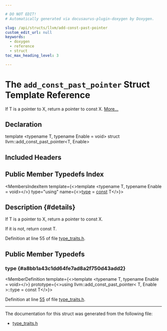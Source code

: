 ```yaml
---

# DO NOT EDIT!
# Automatically generated via docusaurus-plugin-doxygen by Doxygen.

slug: /api/structs/llvm/add-const-past-pointer
custom_edit_url: null
keywords:
  - doxygen
  - reference
  - struct
toc_max_heading_level: 3

---
```





# The `add_const_past_pointer` Struct Template Reference

<DoxygenPage pluginConfig={pluginConfig}>

If T is a pointer to X, return a pointer to const X. <a href="#details">More...</a>

## Declaration

<CodeBlock>template &lt;typename T, typename Enable = void&gt;
struct llvm::add_const_past_pointer&lt;T, Enable&gt;</CodeBlock>

## Included Headers

<IncludesList>
<IncludesListItem
  filePath="llvm/Support/type_traits.h"
  permalink="/docs/api/files/include/include/llvm/include/llvm/support/type-traits-h"
  isLocal="true" />
</IncludesList>

## Public Member Typedefs Index

<MembersIndex>

<MembersIndexItem
  template={<>template &lt;typename T, typename Enable = void&gt;</>}
  type="using"
  name={<><a href="#a8bb1a43c1dd64fe7ad8a2f750d43add2">type</a> = <a href="/docs/api/files/lib/lib/target/lib/target/aarch64/aarch64promoteconstant-cpp/#a90f8350fecae261c25be85d38b451bff">const</a> T</>}>
</MembersIndexItem>

</MembersIndex>

## Description {#details}

If T is a pointer to X, return a pointer to const X.

If it is not, return const T.

Definition at line 55 of file <a href="/docs/api/files/include/include/llvm/include/llvm/support/type-traits-h">type&#95;traits.h</a>.

<SectionDefinition>

## Public Member Typedefs

### type {#a8bb1a43c1dd64fe7ad8a2f750d43add2}

<MemberDefinition
  template={<>template &lt;typename T, typename Enable = void&gt;</>}
  prototype={<>using llvm::add&#95;const&#95;past&#95;pointer&lt; T, Enable &gt;::type =  const T</>}>

Definition at line <a href="/docs/api/files/include/include/llvm/include/llvm/support/type-traits-h/#l00055">55</a> of file <a href="/docs/api/files/include/include/llvm/include/llvm/support/type-traits-h">type&#95;traits.h</a>.
</MemberDefinition>

</SectionDefinition>

<hr/>

The documentation for this struct was generated from the following file:

<ul>
<li><a href="/docs/api/files/include/include/llvm/include/llvm/support/type-traits-h">type_traits.h</a></li>
</ul>

</DoxygenPage>
